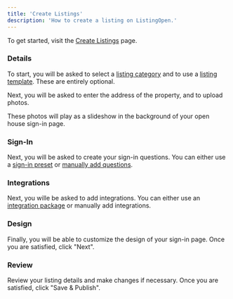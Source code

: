 ```yaml
---
title: 'Create Listings'
description: 'How to create a listing on ListingOpen.'
---
```


To get started, visit the [Create Listings](https://listingopen.com/listings/new) page.

### Details

To start, you will be asked to select a [listing category](/listings/categories) and to use a [listing template](/automations/listing-templates). These are entirely optional.

Next, you will be asked to enter the address of the property, and to upload photos.

These photos will play as a slideshow in the background of your open house sign-in page.

### Sign-In

Next, you will be asked to create your sign-in questions. You can either use a [sign-in preset](/automations/sign-in-presets) or [manually add questions](/listings/questions).

### Integrations

Next, you wille be asked to add integrations. You can either use an [integration package](/automations/integration-packages) or manually add integrations.

### Design

Finally, you will be able to customize the design of your sign-in page. Once you are satisfied, click "Next".

### Review

Review your listing details and make changes if necessary. Once you are satisfied, click "Save & Publish".
